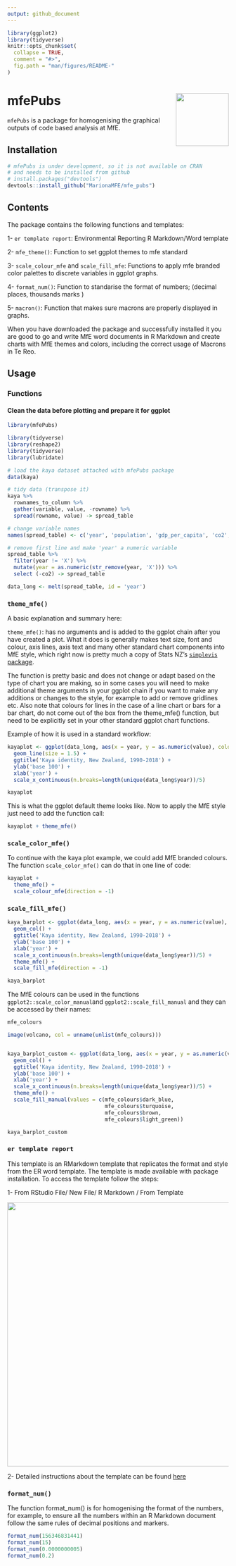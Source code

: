 ```yaml
---
output: github_document
---
```



```r
library(ggplot2)
library(tidyverse)
knitr::opts_chunk$set(
  collapse = TRUE,
  comment = "#>",
  fig.path = "man/figures/README-"
)

```

# mfePubs  <img src="man/figures/mfepubslogo.png" align="right" width="120" /> 

```mfePubs``` is a package for homogenising the graphical outputs of code based analysis at MfE. 

## Installation

```r
# mfePubs is under development, so it is not available on CRAN
# and needs to be installed from github
# install.packages("devtools")
devtools::install_github("MarionaMFE/mfe_pubs")
```

## Contents
The package contains the following functions and templates:

1- ```er template report```: Environmental Reporting R Markdown/Word template 

2- ```mfe_theme()```: Function to set ggplot themes to mfe standard

3- ```scale_colour_mfe``` and ```scale_fill_mfe```: Functions to apply mfe branded color palettes to discrete variables in ggplot graphs.

4- ```format_num()```: Function to standarise the format of numbers; (decimal places, thousands marks )

5- ```macron()```: Function that makes sure macrons are properly displayed in graphs. 

When you have downloaded the package and successfully installed it you are good to go and write MfE word documents in R Markdown and create charts with MfE themes and colors, including the correct usage of Macrons in Te Reo.

## Usage


### Functions
#### Clean the data before plotting and prepare it for ggplot

```r

library(mfePubs)

library(tidyverse)
library(reshape2)
library(tidyverse)
library(lubridate)

# load the kaya dataset attached with mfePubs package
data(kaya)

# tidy data (transpose it)
kaya %>% 
  rownames_to_column %>%
  gather(variable, value, -rowname) %>%
  spread(rowname, value) -> spread_table

# change variable names
names(spread_table) <- c('year', 'population', 'gdp_per_capita', 'co2', 'energy_per_gdp', 'co2_per_energy')

# remove first line and make 'year' a numeric variable
spread_table %>% 
  filter(year != 'X') %>%
  mutate(year = as.numeric(str_remove(year, 'X'))) %>%
  select (-co2) -> spread_table

data_long <- melt(spread_table, id = 'year')

```

### ```theme_mfe()```

A basic explanation and summary here:

```theme_mfe()```: has no arguments and is added to the ggplot chain after you have created a plot. What it does is generally makes text size, font and colour, axis lines, axis text and many other standard chart components into MfE style, which right now is pretty much a copy of Stats NZ's  [```simplevis``` package](https://github.com/StatisticsNZ/simplevis).

The function is pretty basic and does not change or adapt based on the type of chart you are making, so in some cases you will need to make additional theme arguments in your ggplot chain if you want to make any additions or changes to the style, for example to add or remove gridlines etc. Also note that colours for lines in the case of a line chart or bars for a bar chart, do not come out of the box from the theme_mfe() function, but need to be explicitly set in your other standard ggplot chart functions.

Example of how it is used in a standard workflow:

```r

kayaplot <- ggplot(data_long, aes(x = year, y = as.numeric(value), colour = variable)) +
  geom_line(size = 1.5) +
  ggtitle('Kaya identity, New Zealand, 1990-2018') +
  ylab('base 100') +
  xlab('year') +
  scale_x_continuous(n.breaks=length(unique(data_long$year))/5)

kayaplot

```

This is what the ggplot default theme looks like. Now to apply the MfE style just need to add the function call:

``` r

kayaplot + theme_mfe() 
```

### ```scale_color_mfe()```


To continue with the kaya plot example, we could add MfE branded colours. The function ```scale_color_mfe()``` can do that in one line of code: 

```r
kayaplot + 
  theme_mfe() +
  scale_colour_mfe(direction = -1)
```


### ```scale_fill_mfe()```

```r

kaya_barplot <- ggplot(data_long, aes(x = year, y = as.numeric(value), fill = variable)) +
  geom_col() +
  ggtitle('Kaya identity, New Zealand, 1990-2018') +
  ylab('base 100') +
  xlab('year') +
  scale_x_continuous(n.breaks=length(unique(data_long$year))/5) +
  theme_mfe() +
  scale_fill_mfe(direction = -1)

kaya_barplot

```

The MfE colours can be used in the functions ```ggplot2::scale_color_manual```and ```ggplot2::scale_fill_manual``` and they can be accessed by their names:

```r
mfe_colours

image(volcano, col = unname(unlist(mfe_colours)))


kaya_barplot_custom <- ggplot(data_long, aes(x = year, y = as.numeric(value), fill = variable)) +
  geom_col() +
  ggtitle('Kaya identity, New Zealand, 1990-2018') +
  ylab('base 100') +
  xlab('year') +
  scale_x_continuous(n.breaks=length(unique(data_long$year))/5) +
  theme_mfe() +
  scale_fill_manual(values = c(mfe_colours$dark_blue, 
                               mfe_colours$turquoise, 
                               mfe_colours$brown, 
                               mfe_colours$light_green))

kaya_barplot_custom

```

### ```er template report``` 

This template is an RMarkdown template that replicates the format and style from the ER word template. The template is made available with package installation. To access the template follow the steps:

1- From RStudio File/ New File/ R Markdown / From Template

<img src="man/figures/rmarkdown_template.png" align="centre" width="600" /> 


2- Detailed instructions about the template can be found [here](https://github.com/mfe-nz/ER_template_markdown)

### ```format_num()```

The function format_num() is for homogenising the format of the numbers, for example, to ensure all the numbers within an R Markdown document follow the same rules of decimal positions and markers.

```r
format_num(156346831441)
format_num(15)
format_num(0.0000000005)
format_num(0.2)

```

